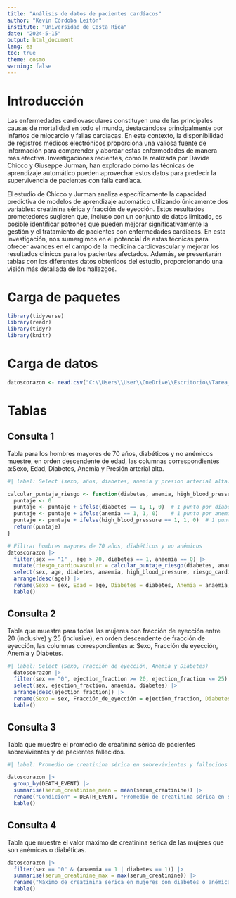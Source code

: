 ---
title: "Análisis de datos de pacientes cardíacos"
author: "Kevin Córdoba Leitón"
institute: "Universidad de Costa Rica"
date: "2024-5-15"
output: html_document
lang: es
toc: true
theme: cosmo
warning: false
---

# Introducción

Las enfermedades cardiovasculares constituyen una de las principales causas de mortalidad en todo el mundo, destacándose principalmente por infartos de miocardio y fallas cardíacas. En este contexto, la disponibilidad de registros médicos electrónicos proporciona una valiosa fuente de información para comprender y abordar estas enfermedades de manera más efectiva. Investigaciones recientes, como la realizada por Davide Chicco y Giuseppe Jurman, han explorado cómo las técnicas de aprendizaje automático pueden aprovechar estos datos para predecir la supervivencia de pacientes con falla cardíaca.

El estudio de Chicco y Jurman analiza específicamente la capacidad predictiva de modelos de aprendizaje automático utilizando únicamente dos variables: creatinina sérica y fracción de eyección. Estos resultados prometedores sugieren que, incluso con un conjunto de datos limitado, es posible identificar patrones que pueden mejorar significativamente la gestión y el tratamiento de pacientes con enfermedades cardíacas. En esta investigación, nos sumergimos en el potencial de estas técnicas para ofrecer avances en el campo de la medicina cardiovascular y mejorar los resultados clínicos para los pacientes afectados. Además, se presentarán tablas con los diferentes datos obtenidos del estudio, proporcionando una visión más detallada de los hallazgos.

# Carga de paquetes

```{r}
library(tidyverse) 
library(readr) 
library(tidyr) 
library(knitr) 
```

# Carga de datos

```{r}
datoscorazon <- read.csv("C:\\Users\\User\\OneDrive\\Escritorio\\Tarea_3_Proce\\heart_failure_clinical_records_dataset.csv")
```

# Tablas

## Consulta 1

Tabla para los hombres mayores de 70 años, diabéticos y no anémicos muestre, en orden descendente de edad, las columnas correspondientes a:Sexo, Edad, Diabetes, Anemia y Presión arterial alta.

```{r}
#| label: Select (sexo, años, diabetes, anemia y presion arterial alta)

calcular_puntaje_riesgo <- function(diabetes, anemia, high_blood_pressure) {
  puntaje <- 0
  puntaje <- puntaje + ifelse(diabetes == 1, 1, 0)  # 1 punto por diabetes
  puntaje <- puntaje + ifelse(anemia == 1, 1, 0)    # 1 punto por anemia
  puntaje <- puntaje + ifelse(high_blood_pressure == 1, 1, 0)  # 1 punto por hipertensión
  return(puntaje)
}

# Filtrar hombres mayores de 70 años, diabéticos y no anémicos
datoscorazon |>
  filter(sex == "1" , age > 70, diabetes == 1, anaemia == 0) |>
  mutate(riesgo_cardiovascular = calcular_puntaje_riesgo(diabetes, anaemia, high_blood_pressure)) |>  
  select(sex, age, diabetes, anaemia, high_blood_pressure, riesgo_cardiovascular) |>
  arrange(desc(age)) |>
  rename(Sexo = sex, Edad = age, Diabetes = diabetes, Anemia = anaemia, `Presión arterial alta` = high_blood_pressure, `Riesgo Cardiovascular` = riesgo_cardiovascular) |>
  kable()

```

## Consulta 2

Tabla que muestre para todas las mujeres con fracción de eyección entre 20 (inclusive) y 25 (inclusive), en orden descendente de fracción de eyección, las columnas correspondientes a: Sexo, Fracción de eyección, Anemia y Diabetes.

```{r}
#| label: Select (Sexo, Fracción de eyección, Anemia y Diabetes)
  datoscorazon |>
  filter(sex == "0", ejection_fraction >= 20, ejection_fraction <= 25) |>
  select(sex, ejection_fraction, anaemia, diabetes) |>
  arrange(desc(ejection_fraction)) |>
  rename(Sexo = sex, Fracción_de_eyección = ejection_fraction, Diabetes = diabetes, Anemia = anaemia) |>
  kable()


```

## Consulta 3

Tabla que muestre el promedio de creatinina sérica de pacientes sobrevivientes y de pacientes fallecidos.

```{r}
#| label: Promedio de creatinina sérica en sobrevivientes y fallecidos

datoscorazon |>
  group_by(DEATH_EVENT) |>
  summarise(serum_creatinine_mean = mean(serum_creatinine)) |>
  rename("Condición" = DEATH_EVENT, "Promedio de creatinina sérica en sobrevivientes y fallecidos" = serum_creatinine_mean) |>
  kable()

```

## Consulta 4

Tabla que muestre el valor máximo de creatinina sérica de las mujeres que son anémicas o diabéticas.

```{r}
datoscorazon |>
  filter(sex == "0" & (anaemia == 1 | diabetes == 1)) |>
  summarise(serum_creatinine_max = max(serum_creatinine)) |>
  rename("Máximo de creatinina sérica en mujeres con diabetes o anémicas" = serum_creatinine_max) |>
  kable()


```

